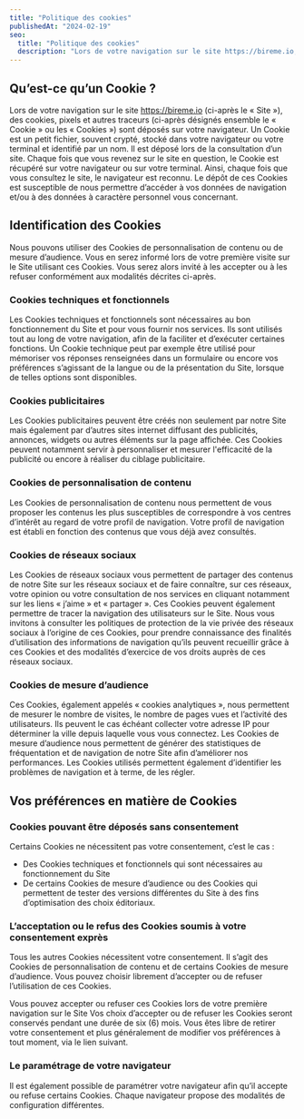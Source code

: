 ```yaml
---
title: "Politique des cookies"
publishedAt: "2024-02-19"
seo:
  title: "Politique des cookies"
  description: "Lors de votre navigation sur le site https://bireme.io, des cookies, pixels et autres traceurs sont déposés sur votre navigateur..."
---
```


## Qu’est-ce qu’un Cookie ?

Lors de votre navigation sur le site https://bireme.io (ci-après le « Site »), des cookies, pixels et autres traceurs (ci-après désignés ensemble le « Cookie » ou les « Cookies ») sont déposés sur votre navigateur.
Un Cookie est un petit fichier, souvent crypté, stocké dans votre navigateur ou votre terminal et identifié par un nom. Il est déposé lors de la consultation d’un site. Chaque fois que vous revenez sur le site en question, le Cookie est récupéré sur votre navigateur ou sur votre terminal. Ainsi, chaque fois que vous consultez le site, le navigateur est reconnu.
Le dépôt de ces Cookies est susceptible de nous permettre d’accéder à vos données de navigation et/ou à des données à caractère personnel vous concernant.

## Identification des Cookies

Nous pouvons utiliser des Cookies de personnalisation de contenu ou de mesure d’audience. Vous en serez informé lors de votre première visite sur le Site utilisant ces Cookies. Vous serez alors invité à les accepter ou à les refuser conformément aux modalités décrites ci-après.

### Cookies techniques et fonctionnels

Les Cookies techniques et fonctionnels sont nécessaires au bon fonctionnement du Site et pour vous fournir nos services. Ils sont utilisés tout au long de votre navigation, afin de la faciliter et d’exécuter certaines fonctions.
Un Cookie technique peut par exemple être utilisé pour mémoriser vos réponses renseignées dans un formulaire ou encore vos préférences s’agissant de la langue ou de la présentation du Site, lorsque de telles options sont disponibles.

### Cookies publicitaires

Les Cookies publicitaires peuvent être créés non seulement par notre Site mais également par d’autres sites internet diffusant des publicités, annonces, widgets ou autres éléments sur la page affichée.
Ces Cookies peuvent notamment servir à personnaliser et mesurer l'efficacité de la publicité ou encore à réaliser du ciblage publicitaire.

### Cookies de personnalisation de contenu

Les Cookies de personnalisation de contenu nous permettent de vous proposer les contenus les plus susceptibles de correspondre à vos centres d’intérêt au regard de votre profil de navigation. Votre profil de navigation est établi en fonction des contenus que vous déjà avez consultés.

### Cookies de réseaux sociaux

Les Cookies de réseaux sociaux vous permettent de partager des contenus de notre Site sur les réseaux sociaux et de faire connaître, sur ces réseaux, votre opinion ou votre consultation de nos services en cliquant notamment sur les liens « j’aime » et « partager ».
Ces Cookies peuvent également permettre de tracer la navigation des utilisateurs sur le Site.
Nous vous invitons à consulter les politiques de protection de la vie privée des réseaux sociaux à l’origine de ces Cookies, pour prendre connaissance des finalités d’utilisation des informations de navigation qu’ils peuvent recueillir grâce à ces Cookies et des modalités d’exercice de vos droits auprès de ces réseaux sociaux.‍

### Cookies de mesure d’audience

Ces Cookies, également appelés « cookies analytiques », nous permettent de mesurer le nombre de visites, le nombre de pages vues et l’activité des utilisateurs. Ils peuvent le cas échéant collecter votre adresse IP pour déterminer la ville depuis laquelle vous vous connectez. Les Cookies de mesure d’audience nous permettent de générer des statistiques de fréquentation et de navigation de notre Site afin d’améliorer nos performances. Les Cookies utilisés permettent également d’identifier les problèmes de navigation et à terme, de les régler.

## Vos préférences en matière de Cookies

### Cookies pouvant être déposés sans consentement

Certains Cookies ne nécessitent pas votre consentement, c’est le cas :
- Des Cookies techniques et fonctionnels qui sont nécessaires au fonctionnement du Site
- De certains Cookies de mesure d’audience ou des Cookies qui permettent de tester des versions différentes du Site à des fins d’optimisation des choix éditoriaux.

### L’acceptation ou le refus des Cookies soumis à votre consentement exprès

Tous les autres Cookies nécessitent votre consentement. Il s’agit des Cookies de personnalisation de contenu et de certains Cookies de mesure d’audience. Vous pouvez choisir librement d’accepter ou de refuser l’utilisation de ces Cookies.

Vous pouvez accepter ou refuser ces Cookies lors de votre première navigation sur le Site
Vos choix d’accepter ou de refuser les Cookies seront conservés pendant une durée de six (6) mois.
Vous êtes libre de retirer votre consentement et plus généralement de modifier vos préférences à tout moment, via le lien suivant.

### Le paramétrage de votre navigateur

Il est également possible de paramétrer votre navigateur afin qu’il accepte ou refuse certains Cookies.
Chaque navigateur propose des modalités de configuration différentes.
